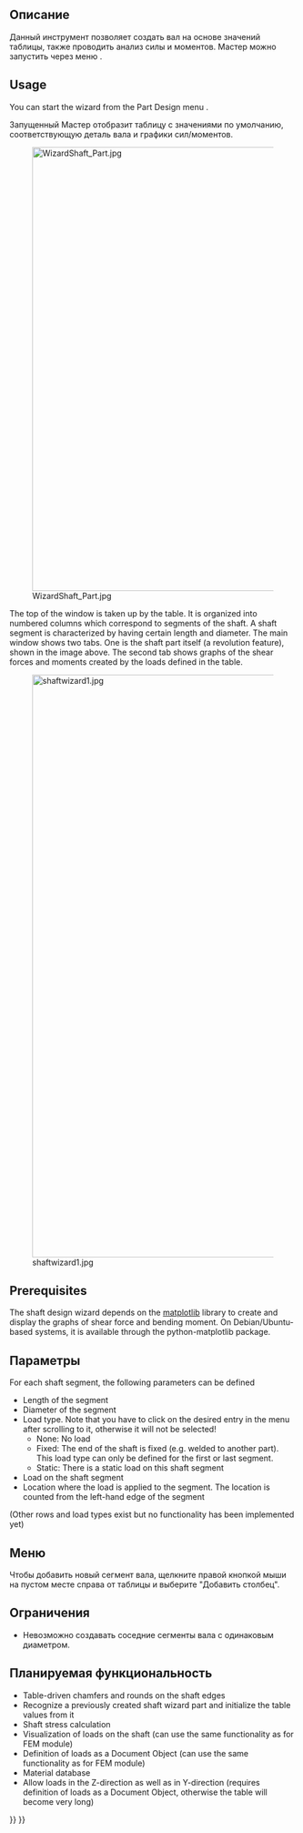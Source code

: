 <languages/>

<div class="mw-translate-fuzzy">
{{Docnav
|[[PartDesign_InvoluteGear/ru|Шестерня с эвольвентным профилем]]
|[[PartDesign_MoveTip/ru|Установить точку завершения расчёта тела]]
|[[PartDesign_Workbench/ru|PartDesign]]
|IconL=PartDesign_InternalExternalGear.svg
|IconR=PartDesign_MoveTip.svg
|IconC=Workbench_PartDesign.svg
}}
</div>

<div class="mw-translate-fuzzy">
{{GuiCommand/ru
|Name=PartDesign WizardShaft
|Name/ru=PartDesign WizardShaft
|MenuLocation=Part Design → Shaft design wizard...
|Workbenches=[[PartDesign Workbench/ru|PartDesign]], Complete
}}
</div>

<span id="Description"></span>
==Описание==

<div class="mw-translate-fuzzy">
Данный инструмент позволяет создать вал на основе значений таблицы, также проводить анализ силы и моментов. Мастер можно запустить через меню {{MenuCommand|Part Design → [[File:PartDesign_WizardShaft.svg|20px]] Мастер проектирования вала...}}.
</div> 

==Usage==

You can start the wizard from the Part Design menu {{MenuCommand|Part Design → [[File:PartDesign_WizardShaft.svg|16px]] Shaft design wizard...}}.

Запущенный Мастер отобразит таблицу с значениями по умолчанию, соответствующую деталь вала и графики сил/моментов.

[[Image:WizardShaft_Part.jpg|780px]]

The top of the window is taken up by the table. It is organized into numbered columns which correspond to segments of the shaft. A shaft segment is characterized by having certain length and diameter. The main window shows two tabs. One is the shaft part itself (a revolution feature), shown in the image above. The second tab shows graphs of the shear forces and moments created by the loads defined in the table.

[[Image:shaftwizard1.jpg|1024px]]

==Prerequisites==

The shaft design wizard depends on the [https://matplotlib.org/ matplotlib] library to create and display the graphs of shear force and bending moment. On Debian/Ubuntu-based systems, it is available through the python-matplotlib package.

<span id="Parameters"></span>
==Параметры==

For each shaft segment, the following parameters can be defined
* Length of the segment
* Diameter of the segment
* Load type. Note that you have to click on the desired entry in the menu after scrolling to it, otherwise it will not be selected!
** None: No load
** Fixed: The end of the shaft is fixed (e.g. welded to another part). This load type can only be defined for the first or last segment.
** Static: There is a static load on this shaft segment
* Load on the shaft segment
* Location where the load is applied to the segment. The location is counted from the left-hand edge of the segment
(Other rows and load types exist but no functionality has been implemented yet)

<span id="Menus"></span>
==Меню==

Чтобы добавить новый сегмент вала, щелкните правой кнопкой мыши на пустом месте справа от таблицы и выберите "Добавить столбец".

<span id="Limitations"></span>
==Ограничения==

* Невозможно создавать соседние сегменты вала с одинаковым диаметром.

<span id="Missing_functionality"></span>
<div class="mw-translate-fuzzy">
==Планируемая функциональность==
</div>

* Table-driven chamfers and rounds on the shaft edges
* Recognize a previously created shaft wizard part and initialize the table values from it
* Shaft stress calculation
* Visualization of loads on the shaft (can use the same functionality as for FEM module)
* Definition of loads as a Document Object (can use the same functionality as for FEM module)
* Material database
* Allow loads in the Z-direction as well as in Y-direction (requires definition of loads as a Document Object, otherwise the table will become very long)


<div class="mw-translate-fuzzy">
{{Docnav
|[[PartDesign_InvoluteGear/ru|Шестерня с эвольвентным профилем]]
|[[PartDesign_MoveTip/ru|Установить точку завершения расчёта тела]]
|[[PartDesign_Workbench/ru|PartDesign]]
|IconL=PartDesign_InternalExternalGear.svg
|IconR=PartDesign_MoveTip.svg
|IconC=Workbench_PartDesign.svg
}}
</div>

{{PartDesign Tools navi{{#translation:}}}}
{{Userdocnavi{{#translation:}}}}